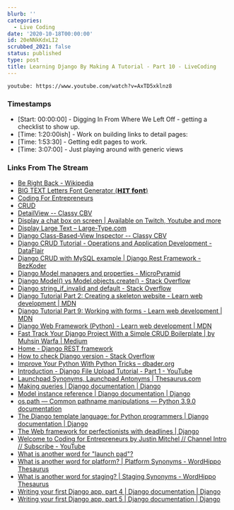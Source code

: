 ```yaml
---
blurb: ''
categories:
  - Live Coding
date: '2020-10-18T00:00:00'
id: 20eNNkKdxLI2
scrubbed_2021: false
status: published
type: post
title: Learning Django By Making A Tutorial - Part 10 - LiveCoding
---
```


`youtube: https://www.youtube.com/watch?v=AxTD5xklnz8`

### Timestamps

- [Start: 00:00:00] - Digging In From Where We Left Off - getting a checklist to show up. 
- [Time: 1:20:00ish] - Work on building links to detail pages:
- [Time: 1:53:30] - Getting edit pages to work. 
- [Time: 3:07:00] - Just playing around with generic views


### Links From The Stream

- [Be Right Back - Wikipedia](https://en.wikipedia.org/wiki/Be_Right_Back)
- [BIG TEXT Letters Font Generator (𝗛𝗜𝗧 𝗳𝗼𝗻𝘁)](https://fsymbols.com/generators/tarty/)
- [Coding For Entrepreneurs](https://www.codingforentrepreneurs.com/)
- [CRUD](http://docs.viewflow.io/frontend_crud.html)
- [DetailView -- Classy CBV](https://ccbv.co.uk/projects/Django/3.0/django.views.generic.detail/DetailView/)
- [Display a chat box on screen | Available on Twitch, Youtube and more](https://streamlabs.com/obs-widgets/chat-box)
- [Display Large Text – Large-Type.com](https://large-type.com/#brb)
- [Django Class-Based-View Inspector -- Classy CBV](https://ccbv.co.uk/)
- [Django CRUD Tutorial - Operations and Application Development - DataFlair](https://data-flair.training/blogs/django-crud-example/)
- [Django CRUD with MySQL example | Django Rest Framework - BezKoder](https://bezkoder.com/django-crud-mysql-rest-framework/)
- [Django Model managers and properties - MicroPyramid](https://micropyramid.com/blog/django-model-managers-and-properties/)
- [Django Model() vs Model.objects.create() - Stack Overflow](https://stackoverflow.com/questions/26672077/django-model-vs-model-objects-create)
- [Django string_if_invalid and default - Stack Overflow](https://stackoverflow.com/questions/40505917/django-string-if-invalid-and-default)
- [Django Tutorial Part 2: Creating a skeleton website - Learn web development | MDN](https://developer.mozilla.org/en-US/docs/Learn/Server-side/Django/skeleton_website)
- [Django Tutorial Part 9: Working with forms - Learn web development | MDN](https://developer.mozilla.org/en-US/docs/Learn/Server-side/Django/Forms)
- [Django Web Framework (Python) - Learn web development | MDN](https://developer.mozilla.org/en-US/docs/Learn/Server-side/Django)
- [Fast Track Your Django Project With a Simple CRUD Boilerplate | by Muhsin Warfa | Medium](https://medium.com/@mwarfa/fast-track-your-django-project-with-a-simple-crud-boilerplate-523e4a64f651)
- [Home - Django REST framework](https://www.django-rest-framework.org/#requirements)
- [How to check Django version - Stack Overflow](https://stackoverflow.com/questions/6468397/how-to-check-django-version)
- [Improve Your Python With Python Tricks – dbader.org](https://dbader.org/python-tricks)
- [Introduction - Django File Upload Tutorial - Part 1 - YouTube](https://www.youtube.com/watch?v=Zx09vcYq1oc)
- [Launchpad Synonyms, Launchpad Antonyms | Thesaurus.com](https://www.thesaurus.com/misspelling?term=launchpad&s=t)
- [Making queries | Django documentation | Django](https://docs.djangoproject.com/en/3.1/topics/db/queries/)
- [Model instance reference | Django documentation | Django](https://docs.djangoproject.com/en/3.1/ref/models/instances/)
- [os.path — Common pathname manipulations — Python 3.9.0 documentation](https://docs.python.org/3/library/os.path.html)
- [The Django template language: for Python programmers | Django documentation | Django](https://docs.djangoproject.com/en/3.1/ref/templates/api/)
- [The Web framework for perfectionists with deadlines | Django](https://www.djangoproject.com/)
- [Welcome to Coding for Entrepreneurs by Justin Mitchel // Channel Intro // Subscribe - YouTube](https://www.youtube.com/watch?v=VtHrTX_nTto)
- [What is another word for "launch pad"?](https://www.wordhippo.com/what-is/another-word-for/launch_pad.html)
- [What is another word for platform? | Platform Synonyms - WordHippo Thesaurus](https://www.wordhippo.com/what-is/another-word-for/platform.html)
- [What is another word for staging? | Staging Synonyms - WordHippo Thesaurus](https://www.wordhippo.com/what-is/another-word-for/staging.html)
- [Writing your first Django app, part 4 | Django documentation | Django](https://docs.djangoproject.com/en/3.1/intro/tutorial04/)
- [Writing your first Django app, part 5 | Django documentation | Django](https://docs.djangoproject.com/en/3.1/intro/tutorial05/)
